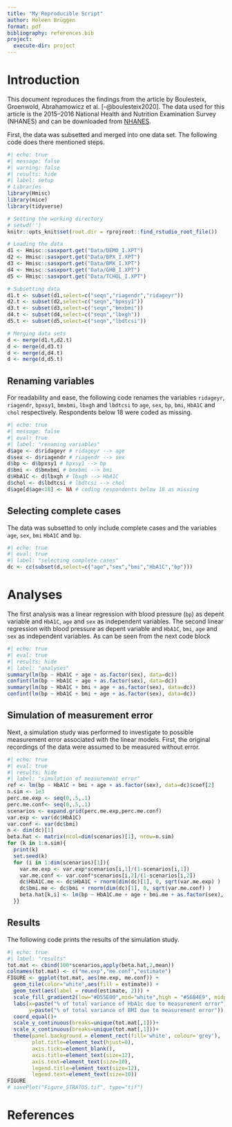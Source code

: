 ```yaml
---
title: "My Reproducible Script"
author: Heleen Brüggen
format: pdf
bibliography: references.bib
project: 
  execute-dir: project
---
```


# Introduction 
This document reproduces the findings from the article by Boulesteix, Groenwold, Abrahamowicz et al. [-@boulesteix2020].
The data used for this article is the 2015–2016 National Health and Nutrition Examination Survey (NHANES) and can be downloaded from [NHANES](https://wwwn.cdc.gov/nchs/nhanes/). 

First, the data was subsetted and merged into one data set. The following code does there mentioned steps.

```r
#| echo: true
#| message: false
#| warning: false
#| results: hide
#| label: setup
# Libraries
library(Hmisc)
library(mice)
library(tidyverse)

# Setting the working directory
# setwd('')
knitr::opts_knit$set(root.dir = rprojroot::find_rstudio_root_file())

# Loading the data
d1 <- Hmisc::sasxport.get("Data/DEMO_I.XPT")
d2 <- Hmisc::sasxport.get("Data/BPX_I.XPT")
d3 <- Hmisc::sasxport.get("Data/BMX_I.XPT")
d4 <- Hmisc::sasxport.get("Data/GHB_I.XPT")
d5 <- Hmisc::sasxport.get("Data/TCHOL_I.XPT")

# Subsetting data
d1.t <- subset(d1,select=c("seqn","riagendr","ridageyr"))
d2.t <- subset(d2,select=c("seqn","bpxsy1"))
d3.t <- subset(d3,select=c("seqn","bmxbmi"))
d4.t <- subset(d4,select=c("seqn","lbxgh"))
d5.t <- subset(d5,select=c("seqn","lbdtcsi"))

# Merging data sets 
d <- merge(d1.t,d2.t)
d <- merge(d,d3.t)
d <- merge(d,d4.t)
d <- merge(d,d5.t)
```

## Renaming variables
For readability and ease, the following code renames the variables `ridageyr`, `riagendr`, `bpxsy1`, `bmxbmi`, `lbxgh` and `lbdtcsi` to `age`, `sex`, `bp`, `bmi`, `HbA1C` and `chol` respectively. Respondents below 18 were coded as missing. 
```r
#| echo: true
#| message: false
#| eval: true
#| label: "renaming variables"
d$age <- d$ridageyr # ridageyr --> age
d$sex <- d$riagendr # riagendr --> sex
d$bp <- d$bpxsy1 # bpxsy1 --> bp
d$bmi <- d$bmxbmi # bmxbmi --> bmi
d$HbA1C <- d$lbxgh # lbxgh --> HbA1C
d$chol <- d$lbdtcsi # lbdtcsi --> chol
d$age[d$age<18] <- NA # coding respondents below 18 as missing
```

## Selecting complete cases
The data was subsetted to only include complete cases and the variables `age`, `sex`, `bmi` `HbA1C` and `bp`.  
```r
#| echo: true
#| eval: true
#| label: "selecting complete cases"
dc <- cc(subset(d,select=c("age","sex","bmi","HbA1C","bp")))
```

# Analyses
The first analysis was a linear regression with blood pressure (`bp`) as depent variable and `HbA1C`, `age` and `sex` as independent variables. The second linear regression with blood pressure as depent variable and `HbA1C`, `bmi`, `age` and `sex` as independent variables. As can be seen from the next code block
```r
#| echo: true
#| eval: true
#| results: hide
#| label: "analyses"
summary(lm(bp ~ HbA1C + age + as.factor(sex), data=dc))
confint(lm(bp ~ HbA1C + age + as.factor(sex), data=dc))
summary(lm(bp ~ HbA1C + bmi + age + as.factor(sex), data=dc))
confint(lm(bp ~ HbA1C + bmi + age + as.factor(sex), data=dc))
```

## Simulation of measurement error
Next, a simulation study was performed to investigate to possible measurement error associated with the linear models. First, the original recordings of the data were assumed to be measured without error. 
```r
#| echo: true
#| eval: true
#| results: hide
#| label: "simulation of measurement error"
ref <- lm(bp ~ HbA1C + bmi + age + as.factor(sex), data=dc)$coef[2]
n.sim <- 1e3
perc.me.exp <- seq(0,.5,.1)
perc.me.conf<- seq(0,.5,.1)
scenarios <- expand.grid(perc.me.exp,perc.me.conf)
var.exp <- var(dc$HbA1C)
var.conf <- var(dc$bmi)
n <- dim(dc)[1]
beta.hat <- matrix(ncol=dim(scenarios)[1], nrow=n.sim)
for (k in 1:n.sim){
  print(k)
  set.seed(k)
  for (i in 1:dim(scenarios)[1]){
    var.me.exp <- var.exp*scenarios[i,1]/(1-scenarios[i,1])
    var.me.conf <- var.conf*scenarios[i,2]/(1-scenarios[i,2])
    dc$HbA1C.me <- dc$HbA1C + rnorm(dim(dc)[1], 0, sqrt(var.me.exp) )
    dc$bmi.me <- dc$bmi + rnorm(dim(dc)[1], 0, sqrt(var.me.conf) )
    beta.hat[k,i] <- lm(bp ~ HbA1C.me + age + bmi.me + as.factor(sex), data=dc)$coef[2]
  }}
```

## Results
The following code prints the results of the simulation study.
```r
#| echo: true
#| label: "results"
tot.mat <- cbind(100*scenarios,apply(beta.hat,2,mean))
colnames(tot.mat) <- c("me.exp","me.conf","estimate")
FIGURE <- ggplot(tot.mat, aes(me.exp, me.conf)) +
  geom_tile(color="white",aes(fill = estimate)) +
  geom_text(aes(label = round(estimate, 2))) +
  scale_fill_gradient2(low="#D55E00",mid="white",high = "#56B4E9", midpoint=ref) +
  labs(x=paste("% of total variance of HbA1c due to measurement error"),
       y=paste("% of total variance of BMI due to measurement error")) +
  coord_equal()+
  scale_y_continuous(breaks=unique(tot.mat[,1]))+
  scale_x_continuous(breaks=unique(tot.mat[,1]))+
  theme(panel.background = element_rect(fill='white', colour='grey'),
        plot.title=element_text(hjust=0),
        axis.ticks=element_blank(),
        axis.title=element_text(size=12),
        axis.text=element_text(size=10),
        legend.title=element_text(size=12),
        legend.text=element_text(size=10))
FIGURE
# savePlot("Figure_STRATOS.tif", type="tif")
```

# References
